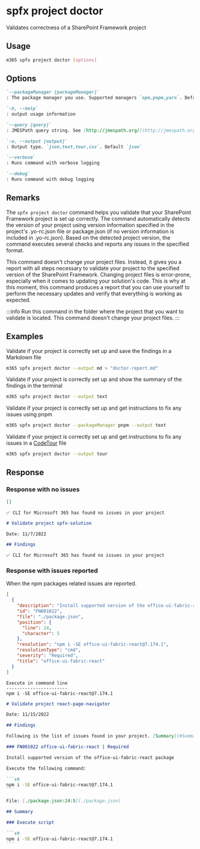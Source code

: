 
# spfx project doctor

Validates correctness of a SharePoint Framework project

## Usage

```sh
m365 spfx project doctor [options]
```

## Options

```md defintion-list
`--packageManager [packageManager]`
: The package manager you use. Supported managers `npm,pnpm,yarn`. Default `npm`

`-h, --help`
: output usage information

`--query [query]`
: JMESPath query string. See [http://jmespath.org/](http://jmespath.org/) for more information and examples

`-o, --output [output]`
: Output type. `json,text,tour,csv`. Default `json`

`--verbose`
: Runs command with verbose logging

`--debug`
: Runs command with debug logging
```

## Remarks

The `spfx project doctor` command helps you validate that your SharePoint Framework project is set up correctly. The command automatically detects the version of your project using version information specified in the project's .yo-rc.json file or package.json (if no version information is included in .yo-rc.json). Based on the detected project version, the command executes several checks and reports any issues in the specified format.

This command doesn't change your project files. Instead, it gives you a report with all steps necessary to validate your project to the specified version of the SharePoint Framework. Changing project files is error-prone, especially when it comes to updating your solution's code. This is why at this moment, this command produces a report that you can use yourself to perform the necessary updates and verify that everything is working as expected.

:::info
Run this command in the folder where the project that you want to validate is located. This command doesn't change your project files.
:::
    
## Examples

Validate if your project is correctly set up and save the findings in a Markdown file

```sh
m365 spfx project doctor --output md > "doctor-report.md"
```

Validate if your project is correctly set up and show the summary of the findings in the terminal

```sh
m365 spfx project doctor --output text
```

Validate if your project is correctly set up and get instructions to fix any issues using pnpm

```sh
m365 spfx project doctor --packageManager pnpm --output text
```

Validate if your project is correctly set up and get instructions to fix any issues in a [CodeTour](https://aka.ms/codetour) file

```sh
m365 spfx project doctor --output tour
```

## Response

### Response with no issues

<Tabs>
  <TabItem value="JSON">

  ```json
  []
  ```

  </TabItem>
  <TabItem value="Text">

  ```text
  ✅ CLI for Microsoft 365 has found no issues in your project
  ```

  </TabItem>
  <TabItem value="Markdown">

  ````md
  # Validate project spfx-solution

  Date: 11/7/2022

  ## Findings

  ✅ CLI for Microsoft 365 has found no issues in your project
  ````

  </TabItem>
</Tabs>

### Response with issues reported

When the npm packages related issues are reported. 

<Tabs>
  <TabItem value="JSON">

  ```json
  [
    {
      "description": "Install supported version of the office-ui-fabric-react package",
      "id": "FN001022",
      "file": "./package.json",
      "position": {
        "line": 24,
        "character": 5
      },
      "resolution": "npm i -SE office-ui-fabric-react@7.174.1",
      "resolutionType": "cmd",
      "severity": "Required",
      "title": "office-ui-fabric-react"
    }
  ]
  ```

  </TabItem>
  <TabItem value="Text">

  ```text
  Execute in command line
  -----------------------
  npm i -SE office-ui-fabric-react@7.174.1
  ```

  </TabItem>
  <TabItem value="Markdown">

  ````md
  # Validate project react-page-navigator

  Date: 11/15/2022

  ## Findings

  Following is the list of issues found in your project. [Summary](#Summary) of the recommended fixes is included at the end of the report.

  ### FN001022 office-ui-fabric-react | Required

  Install supported version of the office-ui-fabric-react package

  Execute the following command:

  ```sh
  npm i -SE office-ui-fabric-react@7.174.1
  ```

  File: [./package.json:24:5](./package.json)

  ## Summary

  ### Execute script

  ```sh
  npm i -SE office-ui-fabric-react@7.174.1
  ```
  ````

  </TabItem>
</Tabs>
